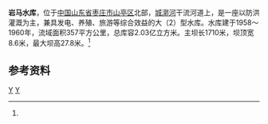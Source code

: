 {{Infobox Reservoir 
|name = 岩马水库
|nickname = 
|image = 
|image_caption = 
|code = BEB41000522
|class = 大（2）型水库
|location_of_reservoir = [[山东省|山东省]][[枣庄市|枣庄市]]
|location_of_dam = 
|inflow = [[城河_(昭阳湖)|城河]]
|outflow = [[城河_(昭阳湖)|城河]]
|catchment_area = 357
|reservoir_area = 
|mean_depth = 
|maximum_depth = 
|flood_level = 
|normal_water_level = 
|dead_water_level = 
|water_quality =
|island = 
|maximum_storage_capacity = 
|normal_storage_capacity =
|dead_storage_capacity = 
|type_of_dam = 粘土心墙砂壳坝<br />均质土坝
|elevation_of_dam = 
|height_of_dam = 27.8
|length_of_dam = 1710
|width_of_dam = 8.6
|installed_capacity = 
|irrigated_area =
|start = 1958年
|complete = 1960年
|cost = 
|emigrate =
|latd = 35
|latm = 13
|lats = 29
|latNS =N 
|longd = 117
|longm = 20
|longs = 29
|longEW = E
|website = 
|footnotes = <ref name="中国河湖大典">{{cite book zh |author=《[[中国河湖大典|中国河湖大典]]》编纂委员会 |title=《中国河湖大典·淮河卷》 |format=M |edition=1 |location=北京 |publisher=中国水利水电出版社 |date=2010年9月 |pages=176页 |id= ISBN 978-7-5084-7953-8}}</ref>
}}
'''岩马水库'''，位于[[中国|中国]][[山东省|山东省]][[枣庄市|枣庄市]][[山亭区|山亭区]]北部，[[城漷河|城漷河]]干流河道上，是一座以防洪灌溉为主，兼具发电、养殖、旅游等综合效益的大（2）型水库。水库建于1958～1960年，流域面积357平方公里，总库容2.03亿立方米。主坝长1710米，坝顶宽8.6米，最大坝高27.8米。<ref name="中国河湖大典"/>
==参考资料==
{{reflist}}
[[Category:山东水库|Y]]
[[Category:沂沭泗河水系|Y]]